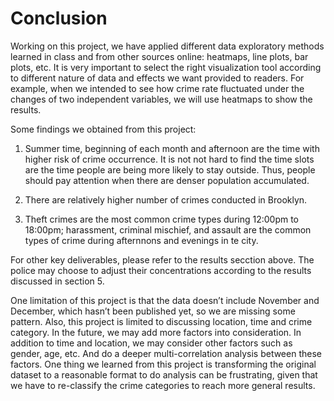 # Conclusion

Working on this project, we have applied different data exploratory methods learned in class and from other sources online: heatmaps, line plots, bar plots, etc. It is very important to select the right visualization tool according to different nature of data and effects we want provided to readers. For example, when we intended to see how crime rate fluctuated under the changes of two independent variables, we will use heatmaps to show the results.

Some findings we obtained from this project:

1. Summer time, beginning of each month and afternoon are the time with higher risk of crime occurrence. It is not not hard to find the time slots are the time people are being more likely to stay outside. Thus, people should pay attention when there are denser population accumulated. 

2. There are relatively higher number of crimes conducted in Brooklyn.

3. Theft crimes are the most common crime types during 12:00pm to 18:00pm; harassment, criminal mischief, and assault are the common types of crime during afternnons and evenings in te city. 

For other key deliverables, please refer to the results secction above. The police may choose to adjust their concentrations according to the results discussed in section 5.

One limitation of this project is that the data doesn't include November and December, which hasn't been published yet, so we are missing some pattern. Also, this project is limited to discussing location, time and crime category. In the future, we may add more factors into consideration. In addition to time and location, we may consider other factors such as gender, age, etc. And do a deeper multi-correlation analysis between these factors. One thing we learned from this project is transforming the original dataset to a reasonable format to do analysis can be frustrating, given that we have to re-classify the crime categories to reach more general results.



